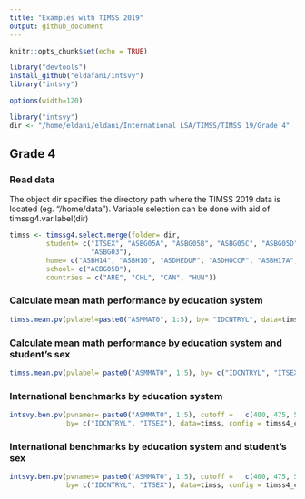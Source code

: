 ```yaml
---
title: "Examples with TIMSS 2019"
output: github_document
---
```


```r
knitr::opts_chunk$set(echo = TRUE)
```

```r
library("devtools")
install_github("eldafani/intsvy")
library("intsvy")
```

```r
options(width=120)
```

```r
library("intsvy")
dir <- "/home/eldani/eldani/International LSA/TIMSS/TIMSS 19/Grade 4"
```

## Grade 4
### Read data
The object dir specifies the directory path where the TIMSS 2019 data is located (eg. “/home/data”).
Variable selection can be done with aid of timssg4.var.label(dir)

```r
timss <- timssg4.select.merge(folder= dir,
         student= c("ITSEX", "ASBG05A", "ASBG05B", "ASBG05C", "ASBG05D",
                    "ASBG03"), 
         home= c("ASBH14", "ASBH10", "ASDHEDUP", "ASDHOCCP", "ASBH17A", "ASBH17B"),
         school= c("ACBG05B"), 
         countries = c("ARE", "CHL", "CAN", "HUN"))
```

### Calculate mean math performance by education system
```r
timss.mean.pv(pvlabel=paste0("ASMMAT0", 1:5), by= "IDCNTRYL", data=timss)
```

### Calculate mean math performance by education system and student's sex
```r
timss.mean.pv(pvlabel= paste0("ASMMAT0", 1:5), by= c("IDCNTRYL", "ITSEX"), data=timss)
```

### International benchmarks by education system
```r
intsvy.ben.pv(pvnames= paste0("ASMMAT0", 1:5), cutoff =   c(400, 475, 550, 625), 
              by= c("IDCNTRYL", "ITSEX"), data=timss, config = timss4_conf)
```


### International benchmarks by education system and student's sex
```r
intsvy.ben.pv(pvnames= paste0("ASMMAT0", 1:5), cutoff =   c(400, 475, 550, 625), 
              by= c("IDCNTRYL", "ITSEX"), data=timss, config = timss4_conf)
```

